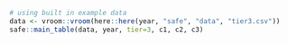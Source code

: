 ```r
# using built in example data 
data <- vroom::vroom(here::here(year, "safe", "data", "tier3.csv"))
safe::main_table(data, year, tier=3, c1, c2, c3)
```
